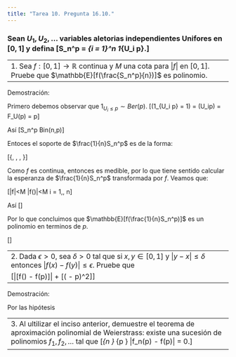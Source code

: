 ```yaml
---
title: "Tarea 10. Pregunta 16.10."
---
```


### Sean $U_1, U_2, \dots$ variables aletorias independientes Unifores en $[0,1]$ y defina \[S_n^p = \sum_{i = 1}^n 1_{U_i \leq p}.\]


-------------------------------------------------------------------------------
1. Sea $f:[0,1] \to \mathbb{R}$ continua y $M$ una cota para $|f|$ en $[0,1]$. Pruebe que $\mathbb{E}[f(\frac{S_n^p}{n})]$ es polinomio.
-------------------------------------------------------------------------------

Demostración:

Primero debemos observar que $1_{U_i \leq p} \sim Ber(p)$.
\[\mathbb{P}(1_{U_i \leq p}  = 1) = \mathbb{P}(U_i\leq p) = F_U(p) = p\]

Así \[S_n^p \sim Bin(n,p)\]

Entoces el soporte de $\frac{1}{n}S_n^p$ es de la forma:

\[\{\frac{0}{n}, \frac{1}{n}, \dots, \frac{n}{n}\}\]

Como $f$ es continua, entonces es medible, por lo que tiene sentido calcular la esperanza de $\frac{1}{n}S_n^p$ transformada por $f$. Veamos que:

\[|f|<M \implies |f(\frac{i}{n})|<M \quad \forall i = 1,\dots, n\]

Así
\[\begin{align*}
\mathbb{E}[f(\frac{1}{n}S_n^p)] &= \sum_{i=0}^pf(\frac{i}{n})\mathbb{P}(S_n^p = i)\\\\
&=\sum_{i=0}^pf(\frac{i}{n}){n \choose i}p^i(1-p)^{n-i} && (S_n^p \sim Bin(n,p))\\\\
\end{align*}\]

Por lo que concluimos que $\mathbb{E}[f(\frac{1}{n}S_n^p)]$ es un polinomio en terminos de $p$.

\[\begin{align*}
\mathbb{E}[f(\frac{1}{n}S_n^p)] &=\sum_{i=0}^pf(\frac{i}{n}){n \choose i}p^i(1-p)^{n-i}
\end{align*}\]

-------------------------------------------------------------------------------
2. Dada $\epsilon > 0$, sea $\delta > 0$ tal que si  $x,y \in [0,1]$ y $|y-x| \leq \delta$ entonces $|f(x) - f(y)|\leq \epsilon$. Pruebe que
\[|\mathbb{E}[f(\frac{S_n^p}{n}) - f(p)]| \leq \epsilon + \frac{M}{\delta}\mathbb{E}[(\frac{S_n^p}{n} - p)^2]\]
-------------------------------------------------------------------------------

Demostración:

Por las hipótesis 


-------------------------------------------------------------------------------
3. Al ultilizar el inciso anterior, demuestre el teorema de aproximación polinomial de Weierstrass: existe una sucesión de polinomios $f_1, f_2, \dots$ tal que \[\lim_{n \to \infty} \sup_{p \in [0,1]} |f_n(p) - f(p)| = 0.\]
-------------------------------------------------------------------------------

 
